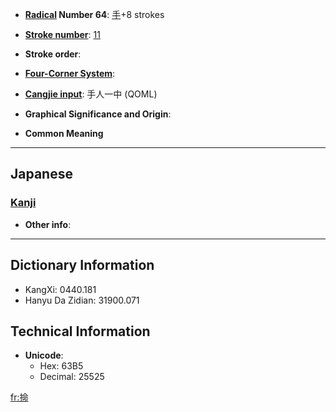 * '''[[Wiktionary:Chinese radical index| Radical]] Number 64''': [[Wiktionary:Chinese radical index 手|手]]+8 strokes

* '''[[Wiktionary:Chinese total strokes index|Stroke number]]''': [[Wiktionary:Chinese total strokes index 11|11]]

* '''Stroke order''': 

* '''[[Wiktionary:Chinese four corner index|Four-Corner System]]''': 

* '''[[Wiktionary:Chinese Cangjie index|Cangjie input]]''': 手人一中 (QOML)

* '''Graphical Significance and Origin''': 

* '''Common Meaning'''

----

==Japanese==
===[[Kanji]]===
{{kanji|on readings=|kun readings=[[はば]] (haba)}}

* '''Other info''':  

----

== Dictionary Information ==

* KangXi: 0440.181
* Hanyu Da Zidian: 31900.071

== Technical Information ==

* '''Unicode''':
** Hex: 63B5
** Decimal: 25525

[[fr:掵]]